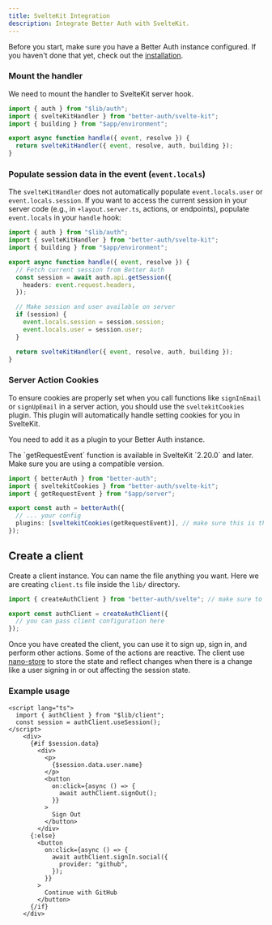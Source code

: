 ```yaml
---
title: SvelteKit Integration
description: Integrate Better Auth with SvelteKit.
---
```


Before you start, make sure you have a Better Auth instance configured. If you haven't done that yet, check out the [installation](/docs/installation).

### Mount the handler

We need to mount the handler to SvelteKit server hook.

```ts title="hooks.server.ts"
import { auth } from "$lib/auth";
import { svelteKitHandler } from "better-auth/svelte-kit";
import { building } from "$app/environment";

export async function handle({ event, resolve }) {
  return svelteKitHandler({ event, resolve, auth, building });
}
```

### Populate session data in the event (`event.locals`)

The `svelteKitHandler` does not automatically populate `event.locals.user` or `event.locals.session`. If you want to access the current session in your server code (e.g., in `+layout.server.ts`, actions, or endpoints), populate `event.locals` in your `handle` hook:

```ts title="hooks.server.ts"
import { auth } from "$lib/auth";
import { svelteKitHandler } from "better-auth/svelte-kit";
import { building } from "$app/environment";

export async function handle({ event, resolve }) {
  // Fetch current session from Better Auth
  const session = await auth.api.getSession({
    headers: event.request.headers,
  });

  // Make session and user available on server
  if (session) {
    event.locals.session = session.session;
    event.locals.user = session.user;
  }

  return svelteKitHandler({ event, resolve, auth, building });
}
```

### Server Action Cookies

To ensure cookies are properly set when you call functions like `signInEmail` or `signUpEmail` in a server action, you should use the `sveltekitCookies` plugin. This plugin will automatically handle setting cookies for you in SvelteKit.

You need to add it as a plugin to your Better Auth instance.

<Callout>
  The `getRequestEvent` function is available in SvelteKit `2.20.0` and later.
  Make sure you are using a compatible version.
</Callout>

```ts title="lib/auth.ts"
import { betterAuth } from "better-auth";
import { sveltekitCookies } from "better-auth/svelte-kit";
import { getRequestEvent } from "$app/server";

export const auth = betterAuth({
  // ... your config
  plugins: [sveltekitCookies(getRequestEvent)], // make sure this is the last plugin in the array
});
```

## Create a client

Create a client instance. You can name the file anything you want. Here we are creating `client.ts` file inside the `lib/` directory.

```ts title="auth-client.ts"
import { createAuthClient } from "better-auth/svelte"; // make sure to import from better-auth/svelte

export const authClient = createAuthClient({
  // you can pass client configuration here
});
```

Once you have created the client, you can use it to sign up, sign in, and perform other actions.
Some of the actions are reactive. The client use [nano-store](https://github.com/nanostores/nanostores) to store the state and reflect changes when there is a change like a user signing in or out affecting the session state.

### Example usage

```svelte
<script lang="ts">
  import { authClient } from "$lib/client";
  const session = authClient.useSession();
</script>
    <div>
      {#if $session.data}
        <div>
          <p>
            {$session.data.user.name}
          </p>
          <button
            on:click={async () => {
              await authClient.signOut();
            }}
          >
            Sign Out
          </button>
        </div>
      {:else}
        <button
          on:click={async () => {
            await authClient.signIn.social({
              provider: "github",
            });
          }}
        >
          Continue with GitHub
        </button>
      {/if}
    </div>
```
